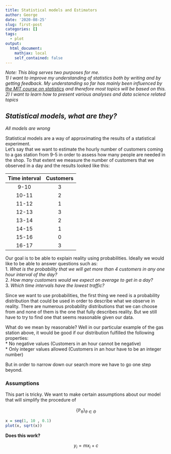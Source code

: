 ```yaml
---
title: Statistical models and Estimators
author: George
date: '2020-08-25'
slug: first-post
categories: []
tags:
  - plot
output:
  html_document:
    mathjax: local
    self_contained: false
---
```


_Note: This blog serves two purposes for me.  
1) I want to improve my understanding of statistics both by writing and by getting feedback. My understanding so far has mainly been influenced by [the MIT course on statistics](https://courses.edx.org/courses/course-v1:MITx+18.6501x+2T2020/course/) and therefore most topics will be based on this.   
2) I want to learn how to present various analyses and data science related topics_

## _Statistical models, what are they?_

_All models are wrong_ 

Statistical models are a way of approximating the results of a statistical experiment.  
Let's say that we want to estimate the hourly number of customers coming to a gas station from 9-5 in order to assess how many people are needed in the shop. To that extent we measure the number of customers that we observed in a day and the results looked like this:

|Time interval|Customers|
|:----:|:-----:|
|9-10|  3  |
|10-11|  2  |
|11-12|  1  |
|12-13|  3  |
|13-14|  2  |
|14-15|  1  |
|15-16|  0  |
|16-17|  3  |

Our goal is to be able to explain reality using probabilities. Ideally we would like to be able to answer questions such as:  
1. _What is the probability that we will get more than 4 customers in any one hour interval of the day?_  
2. _How many customers would we expect on average to get in a day?_  
3. _Which time intervals have the lowest traffic?_

Since we want to use probabilities, the first thing we need is a probability distribution that could be used in order to describe what we observe in reality. There are numerous probability distributions that we can choose from and none of them is the one that fully describes reality. But we still have to try to find one that seems reasonable given our data.

What do we mean by reasonable? 
Well in our particular example of the gas station above, it would be good if our distribution fulfilled the following properties:  
* No negative values (Customers in an hour cannot be negative)  
* Only integer values allowed (Customers in an hour have to be an integer number)

But in order to narrow down our search more we have to go one step beyond.

### Assumptions

This part is tricky. We want to make certain assumptions about our model that will simplify the procedure of 



$$\displaystyle \{ \mathbb {P_\theta }\} _{\theta \in \Theta }$$



```r
x = seq(1, 10 , 0.1)
plot(x, sqrt(x))
```

**Does this work?**

$$ y_i = mx_i + c$$
